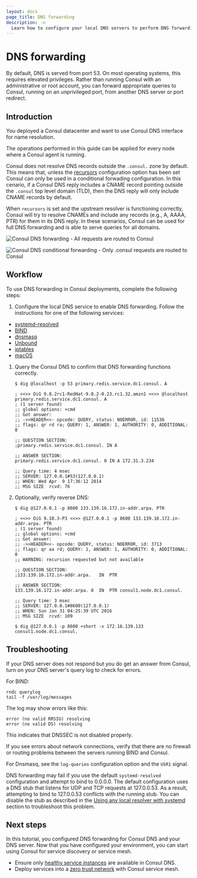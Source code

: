 ```yaml
---
layout: docs
page_title: DNS forwarding
description: ->
  Learn how to configure your local DNS servers to perform DNS forwarding to Consul servers.
---
```


# DNS forwarding

By default, DNS is served from port 53. On most operating systems, this requires elevated privileges. Rather than running Consul with an administrative
or root account, you can forward appropriate queries to Consul, running on an unprivileged port, from another DNS server or port redirect.

## Introduction

You deployed a Consul datacenter and want to use Consul DNS interface for name resolution.

The operations performed in this guide can be applied for every node where a Consul agent is running.

Consul does not resolve DNS records outside the `.consul.` zone by default. This means that, unless the [recursors](/consul/docs/agent/config/config-files#recursors) configuration option has been set Consul can only be used in a conditional forwading configuration.  In this cenario, if a Consul DNS reply includes a CNAME record pointing outside the `.consul` top level domain (TLD), then the DNS reply will only include CNAME records by default. 

When `recursors` is set and the upstream resolver is functioning correctly, Consul will try to resolve CNAMEs and include any records (e.g., A, AAAA, PTR) for them in its DNS reply. In these scenarios, Consul can be used for full DNS forwarding and is able to serve queries for all domains.

<Tabs>
<Tab heading="DNS forwarding" group="dns-forwarding">

![Consul DNS forwarding - All requests are routed to Consul](/img/consul-dns-forwarding.png)

</Tab>
<Tab heading="Conditional forwading" group="conditional-forwarding">

![Consul DNS conditional forwarding - Only .consul requests are routed to Consul](/img/consul-dns-conditional-forwarding.png)

</Tab>
</Tabs>

## Workflow

To use DNS forwarding in Consul deployments, complete the following steps:

1. Configure the local DNS service to enable DNS forwarding. Follow the instructions for one of the following services:
  
  - [systemd-resolved](/consul/docs/services/discovery/dns-forwarding/enable#systemd-resolved)
  - [BIND](/consul/docs/services/discovery/dns-forwarding/enable#bind)
  - [dnsmasq](/consul/docs/services/discovery/dns-forwarding/enable#dnsmasq)
  - [Unbound](/consul/docs/services/discovery/dns-forwarding/enable#unbound)
  - [iptables](/consul/docs/services/discovery/dns-forwarding/enable#iptables)
  - [macOS](/consul/docs/services/discovery/dns-forwarding/enable#macOS)

1. Query the Consul DNS to confirm that DNS forwarding functions correctly.

   ```shell-session
   $ dig @localhost -p 53 primary.redis.service.dc1.consul. A
   ```

   ```plaintext hideClipboard
   ; <<>> DiG 9.8.2rc1-RedHat-9.8.2-0.23.rc1.32.amzn1 <<>> @localhost primary.redis.service.dc1.consul. A
   ; (1 server found)
   ;; global options: +cmd
   ;; Got answer:
   ;; ->>HEADER<<- opcode: QUERY, status: NOERROR, id: 11536
   ;; flags: qr rd ra; QUERY: 1, ANSWER: 1, AUTHORITY: 0, ADDITIONAL: 0

   ;; QUESTION SECTION:
   ;primary.redis.service.dc1.consul. IN A

   ;; ANSWER SECTION:
   primary.redis.service.dc1.consul. 0 IN A 172.31.3.234

   ;; Query time: 4 msec
   ;; SERVER: 127.0.0.1#53(127.0.0.1)
   ;; WHEN: Wed Apr  9 17:36:12 2014
   ;; MSG SIZE  rcvd: 76
   ```

1. Optionally, verify reverse DNS:

   ```shell-session
   $ dig @127.0.0.1 -p 8600 133.139.16.172.in-addr.arpa. PTR
   ```

   ```plaintext hideClipboard
   ; <<>> DiG 9.10.3-P3 <<>> @127.0.0.1 -p 8600 133.139.16.172.in-addr.arpa. PTR
   ; (1 server found)
   ;; global options: +cmd
   ;; Got answer:
   ;; ->>HEADER<<- opcode: QUERY, status: NOERROR, id: 3713
   ;; flags: qr aa rd; QUERY: 1, ANSWER: 1, AUTHORITY: 0, ADDITIONAL: 0
   ;; WARNING: recursion requested but not available

   ;; QUESTION SECTION:
   ;133.139.16.172.in-addr.arpa.   IN  PTR

   ;; ANSWER SECTION:
   133.139.16.172.in-addr.arpa. 0  IN  PTR consul1.node.dc1.consul.

   ;; Query time: 3 msec
   ;; SERVER: 127.0.0.1#8600(127.0.0.1)
   ;; WHEN: Sun Jan 31 04:25:39 UTC 2016
   ;; MSG SIZE  rcvd: 109
   ```

   ```shell-session
   $ dig @127.0.0.1 -p 8600 +short -x 172.16.139.133
   consul1.node.dc1.consul.
   ```

## Troubleshooting

If your DNS server does not respond but you do get an answer from Consul, turn on your DNS server's query log to check for errors.

For BIND:

```shell-session
rndc querylog
tail -f /var/log/messages
```

The log may show errors like this:

```plaintext hideClipboard
error (no valid RRSIG) resolving
error (no valid DS) resolving
```

This indicates that DNSSEC is not disabled properly.

If you see errors about network connections, verify that there are no firewall
or routing problems between the servers running BIND and Consul.

For Dnsmasq, see the `log-queries` configuration option and the `USR1`
signal.

DNS forwarding may fail if you use the default `systemd-resolved` configuration and attempt to bind to 0.0.0.0. The default configuration uses a DNS stub that listens for UDP and TCP requests at 127.0.0.53. As a result, attempting to bind to 127.0.0.53 conflicts with the running stub. You can disable the stub as described in the [Using any local resolver with systemd](#using-any-local-resolver-with-systemd) section to troubleshoot this problem.

## Next steps

In this tutorial, you configured DNS forwarding for Consul DNS and your DNS server. Now that you have configured your environment, you can start using Consul for service discovery or service mesh.

- Ensure only [healthy service instances](/consul/tutorials/developer-discovery/service-registration-health-checks) are available in Consul DNS.
- Deploy services into a [zero trust network](/consul/tutorials/developer-mesh/service-mesh-with-envoy-proxy) with Consul service mesh.
